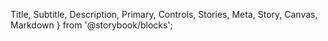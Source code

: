   Title, Subtitle, Description, Primary, Controls, Stories, Meta, Story, Canvas, Markdown
} from '@storybook/blocks';


<Meta name="Docs" of={ComponentStories} />

<Title />
<Subtitle />

## Overview
<Description />
<Primary />

## Parameters
<Controls />

## Slots

Inherits slots from [DtFormBase](?path=/docs/architecture-base-classes--docs#slots).

## Events

### `change`

**Event Detail:**
```json
{
  field: string,    // name attribute of field
  oldValue: string, // previous value before current change
  newValue: string, // updated value
}
```

## CSS Properties / Theming

Inherits custom properties from [DtFormBase](?path=/docs/architecture-base-classes--docs#css-properties).

| Custom Properties   | Default Value   |
|---------------------|-----------------|
| `--dt-textarea-text-color`  | `#0a0a0a`  |
| `--dt-textarea-background-color`  | `#fefefe` |
| `--dt-textarea-border-color`  | `#cecece`   |
| `--dt-textarea-input-box-shadow`  | `inset 0 1px 2px hsl(0deg 0% 4% / 10%)`   |
| `--dt-form-padding`   | `0.5333333333rem`   |
| `--dt-form-transition` | `box-shadow .5s,border-color .25s ease-in-out`   |
| `--dt-textarea-disabled-background-color`   | `#e6e6e6`   |

## Parts

| Part Name | Description |
|-----------|-------------|
| `textarea` | The textarea element within the shadow DOM |

## Stories
<Stories title="" />
